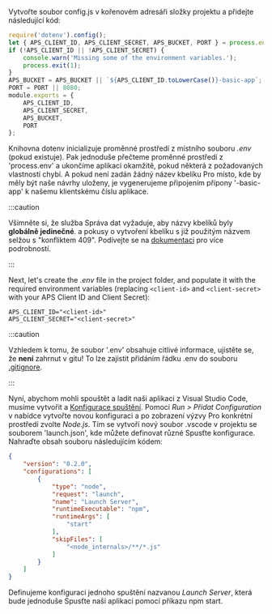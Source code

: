Vytvořte soubor config.js v kořenovém adresáři složky projektu a přidejte následující kód:

```js title="config.js"
require('dotenv').config();
let { APS_CLIENT_ID, APS_CLIENT_SECRET, APS_BUCKET, PORT } = process.env;
if (!APS_CLIENT_ID || !APS_CLIENT_SECRET) {
    console.warn('Missing some of the environment variables.');
    process.exit(1);
}
APS_BUCKET = APS_BUCKET || `${APS_CLIENT_ID.toLowerCase()}-basic-app`;
PORT = PORT || 8080;
module.exports = {
    APS_CLIENT_ID,
    APS_CLIENT_SECRET,
    APS_BUCKET,
    PORT
};
```

Knihovna dotenv inicializuje proměnné prostředí z místního souboru _.env_ (pokud existuje).
Pak jednoduše přečteme proměnné prostředí z 'process.env' a ukončíme aplikaci
okamžitě, pokud některá z požadovaných vlastností chybí. A pokud není zadán žádný název kbelíku
Pro místo, kde by měly být naše návrhy uloženy, je vygenerujeme připojením přípony '-basic-app'
k našemu klientskému číslu aplikace.



:::caution

Všimněte si, že služba Správa dat vyžaduje, aby názvy kbelíků byly **globálně jedinečné**.
a pokusy o vytvoření kbelíku s již použitým názvem selžou s "konfliktem 409".
Podívejte se na [dokumentaci](https://forge.autodesk.com/en/docs/data/v2/reference/http/buckets-POST)
pro více podrobností.


:::



Next, let's create the _.env_ file in the project folder, and populate it with the required
environment variables (replacing `<client-id>` and `<client-secret>` with your APS Client ID
and Client Secret):

``` title=".env"
APS_CLIENT_ID="<client-id>"
APS_CLIENT_SECRET="<client-secret>"
```



:::caution

Vzhledem k tomu, že soubor '.env' obsahuje citlivé informace, ujistěte se, že **není** zahrnut v gitu!
To lze zajistit přidáním řádku .env do souboru [.gitignore](https://git-scm.com/docs/gitignore).


:::



Nyní, abychom mohli spouštět a ladit naši aplikaci z Visual Studio Code, musíme vytvořit
a [Konfigurace spuštění](https://code.visualstudio.com/docs/editor/debugging#_launch-configurations).
Pomocí _Run > Přidat Configuration_ v nabídce vytvořte novou konfiguraci a po zobrazení výzvy
Pro konkrétní prostředí zvolte _Node.js_. Tím se vytvoří nový soubor .vscode
v projektu se souborem 'launch.json', kde můžete definovat různé
Spusťte konfigurace. Nahraďte obsah souboru následujícím kódem:

```json title=".vscode/launch.json"
{
    "version": "0.2.0",
    "configurations": [
        {
            "type": "node",
            "request": "launch",
            "name": "Launch Server",
            "runtimeExecutable": "npm",
            "runtimeArgs": [
                "start"
            ],
            "skipFiles": [
                "<node_internals>/**/*.js"
            ]
        }
    ]
}
```

Definujeme konfiguraci jednoho spuštění nazvanou _Launch Server_, která bude jednoduše
Spusťte naši aplikaci pomocí příkazu npm start.